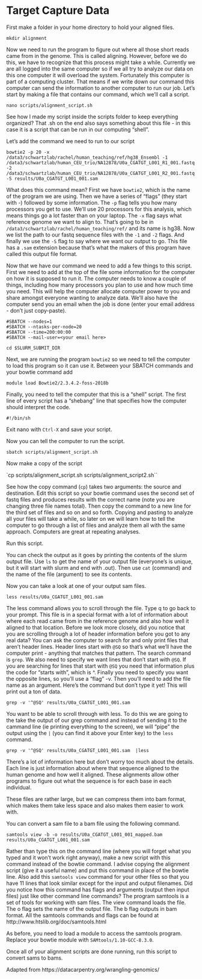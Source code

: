 # Target Capture Data


First make a folder in your home directory to hold your aligned files.

```
mkdir alignment
```

Now we need to run the program to figure out where all those short reads came from in the genome.
This is called aligning.
However, before we do this, we have to recognize that this process might take a while.
Currently we are all logged into the same computer so if we all try to analyze our data on this one computer it will overload the system.
Fortunately this computer is part of a computing cluster.
That means if we write down our command this computer can send the information to another computer to run our job.
Let's start by making a file that contains our command, which we'll call a script.

`nano scripts/alignment_script.sh`

See how I made my script inside the scripts folder to keep everything organized?
That .sh on the end also says something about this file - in this case it is a script that can be run in our computing "shell".

Let's add the command we need to run to our script

```
bowtie2 -p 20 -x /data3/schwartzlab/rachel/human_teaching/ref/hg38_Ensembl -1 /data3/schwartzlab/human_CEU_trio/NA12878/U0a_CGATGT_L001_R1_001.fastq.gz -2 /data3/schwartzlab/human_CEU_trio/NA12878/U0a_CGATGT_L001_R2_001.fastq.gz -S results/U0a_CGATGT_L001_001.sam
```

What does this command mean?
First we have `bowtie2`, which is the name of the program we are using.
Then we have a series of "flags" (they start with -) followed by some information.
The `-p` flag tells you how many processors you get to use.
We'll use 20 processors for this analysis, which means things go a lot faster than on your laptop.
The `-x` flag says what reference genome we want to align to.
That's going to be in `/data3/schwartzlab/rachel/human_teaching/ref/` and its name is hg38.
Now we list the path to our fastq sequence files with the `-1` and `-2` flags. 
And finally we use the `-S` flag to say where we want our output to go.
This file has a `.sam` extension because that's what the makers of this program have called this output file format.

Now that we have our command we need to add a few things to this script.
First we need to add at the top of the file some information for the computer on how it is supposed to run it.
The computer needs to know a couple of things, including how many processors you plan to use and how much time you need.
This will help the computer allocate computer power to you and share amongst everyone wanting to analyze data.
We'll also have the computer send you an email when the job is done (enter your email address - don't just copy-paste).

```
#SBATCH --nodes=1
#SBATCH --ntasks-per-node=20
#SBATCH --time=200:00:00
#SBATCH --mail-user=<your email here>

cd $SLURM_SUBMIT_DIR
```

Next, we are running the program `bowtie2` so we need to tell the computer to load this program so it can use it.
Between your SBATCH commands and your bowtie command add

```
module load Bowtie2/2.3.4.2-foss-2018b
```

Finally, you need to tell the computer that this is a "shell" script.
The first line of every script has a "shebang" line that specifies how the computer should interpret the code.

```
#!/bin/sh
```

Exit nano with `Ctrl-X` and save your script.

Now you can tell the computer to run the script.

```
sbatch scripts/alignment_script.sh
```

Now make a copy of the script 

`cp scripts/alignment_script.sh scripts/alignment_script2.sh``

See how the copy command (`cp`) takes two arguments: the source and destination.
Edit this script so your bowtie command uses the second set of fastq files and produces results with the correct name (note you are changing three file names total).
Then copy the command to a new line for the third set of files and so on and so forth.
Copying and pasting to analyze all your files will take a while,
so later on we will learn how to tell the computer to go through a list of files and analyze them all with the same approach.
Computers are great at repeating analyses.

Run this script.

You can check the output as it goes by printing the contents of the slurm output file.
Use `ls` to get the name of your output file (everyone's is unique, but it will start with slurm and end with .out).
Then use `cat` (command) and the name of the file (argument) to see its contents.

Now you can take a look at one of your output sam files.

`less results/U0a_CGATGT_L001_001.sam`

The less command allows you to scroll through the file.
Type q to go back to your prompt.
This file is in a special format with a lot of information about where each read came from in the reference genome
and also how well it aligned to that location.
Before we look more closely, did you notice that you are scrolling through a lot of header information before you
got to any real data?
You can ask the computer to search for and only print files that aren't header lines.
Header lines start with `@SQ` so that's what we'll have the computer print - anything that matches that pattern.
The search command is `grep`.
We also need to specify we want lines that don't start with `@SQ`.
If you are searching for lines that start with `@SQ` you need that information plus the code for "starts with", which is ^.
Finally you need to specify you want the opposite lines, so you'll use a "flag" -v.
Then you'll need to add the file name as an argument.
Here's the command but don't type it yet! This will print out a ton of data.

`grep -v '^@SQ' results/U0a_CGATGT_L001_001.sam`

You want to be able to scroll through with less.
To do this we are going to the take the output of our grep command and instead of sending it to
the cammand line (ie printing everything to the screen),
we will "pipe" the output using the `|` (you can find it above your Enter key) to the `less` command.

`grep -v '^@SQ' results/U0a_CGATGT_L001_001.sam  |less`

There's a lot of information here but don't worry too much about the details. Each line is just information about where that sequence aligned to the human genome and how well it aligned. These alignments allow other programs to figure out what the sequence is for each base in each individual.

These files are rather large, but we can compress them into bam format, which makes them take less space and also makes them easier to work with.

You can convert a sam file to a bam file using the following command.

`samtools view -b -o results/U0a_CGATGT_L001_001_mapped.bam results/U0a_CGATGT_L001_001.sam`

Rather than type this on the command line (where you will forget what you typed and it won't work right anyway),
make a new script with this command instead of the bowtie command.
I advise copying the alignment script (give it a useful name) and put this command in place of the bowtie line.
Also add this `samtools view` command for your other files so that you have 11 lines that look similar except for the input and output filenames.
Did you notice how this command has flags and arguments (output then input files) just like other command line commands?
The program samtools is a set of tools for working with sam files. The view command loads the file. The o flag sets the name of the output file. The b flag outputs in bam format. All the samtools commands and flags can be found at
http://www.htslib.org/doc/samtools.html

As before, you need to load a module to access the samtools program.
Replace your bowtie module with `SAMtools/1.10-GCC-8.3.0`.

Once all of your alignment scripts are done running, run this script to convert sams to bams.

Adapted from https://datacarpentry.org/wrangling-genomics/
